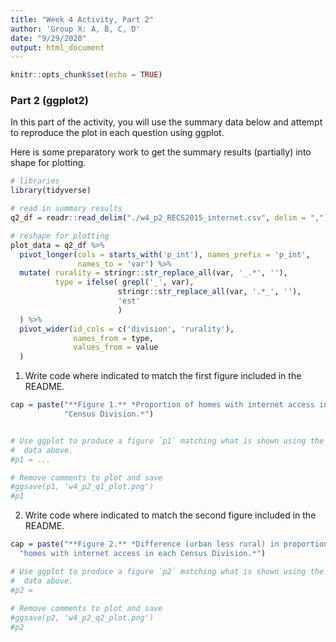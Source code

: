 ```yaml
---
title: "Week 4 Activity, Part 2"
author: 'Group X: A, B, C, D'
date: "9/29/2020"
output: html_document
---
```


```r
knitr::opts_chunk$set(echo = TRUE)
```

### Part 2 (ggplot2)

In this part of the activity, you will use the summary data below and attempt
to reproduce the plot in each question using ggplot.

Here is some preparatory work to get the summary results (partially) into
shape for plotting. 

```r
# libraries
library(tidyverse)

# read in summary results
q2_df = readr::read_delim("./w4_p2_RECS2015_internet.csv", delim = ",")
```

```r
# reshape for plotting
plot_data = q2_df %>%
  pivot_longer(cols = starts_with('p_int'), names_prefix = 'p_int',
               names_to = 'var') %>%
  mutate( rurality = stringr::str_replace_all(var, '_.*', ''),
          type = ifelse( grepl('_', var), 
                        stringr::str_replace_all(var, '.*_', ''),
                        'est'
                        )
  ) %>%
  pivot_wider(id_cols = c('division', 'rurality'), 
              names_from = type, 
              values_from = value
  ) 
```

1. Write code where indicated to match the first figure included in the README.
```r
cap = paste("**Figure 1.** *Proportion of homes with internet access in each",
            "Census Division.*")


# Use ggplot to produce a figure `p1` matching what is shown using the
#  data above. 
#p1 = ...

# Remove comments to plot and save
#ggsave(p1, 'w4_p2_q1_plot.png')
#p1
```

2. Write code where indicated to match the second figure included in the README.
```r
cap = paste("**Figure 2.** *Difference (urban less rural) in proportion of",
  "homes with internet access in each Census Division.*")

# Use ggplot to produce a figure `p2` matching what is shown using the
#  data above. 
#p2 = 
  
# Remove comments to plot and save
#ggsave(p2, 'w4_p2_q2_plot.png')
#p2

```

